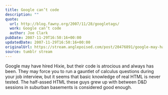 ```yaml
---
title: Google can’t code
description: ""
quote:
  url: http://blog.fawny.org/2007/11/28/googletags/
  work: Google can’t code
  author: Joe Clark
pubDate: 2007-11-29T16:50:16+00:00
updatedDate: 2007-11-29T16:50:16+00:00
originalUrl: https://stream.anglepoised.com/post/20476891/google-may-have-hired-hixie-but-their-code-is
source: tumblr stream
---
```


Google may have hired Hixie, but their code is atrocious and always has been. They may force you to run a gauntlet of calculus questions during your job interview, but it seems that basic knowledge of real HTML is never tested. The half-assed HTML these guys grew up with between D&D sessions in suburban basements is considered good enough.
